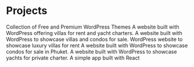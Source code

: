 # Projects

<ProjectCard title="Premium WP Themes" link="https://web.archive.org/web/20130317011257/http://premiumwpthemes.org/" bg="linear-gradient(to right, #ff6633 0%, #cc3300 100%)">
Collection of Free and Premium WordPress Themes
</ProjectCard>

<ProjectCard title="Phuket Deluxe" link="https://phuketdeluxe.com/" bg="linear-gradient(to right, #3300cc 0%, #33ff66 100%)">
A website built with WordPress offering villas for rent and yacht charters.
</ProjectCard>

<ProjectCard title="Phuket Real Estate" link="https://phuket-realestate.com/" bg="linear-gradient(to right, #D4145A 0%, #FBB03B 100%)">
A website built with WordPress to showcase villas and condos for sale.
</ProjectCard>

<ProjectCard title="Luxury Phuket Villas" link="https://luxuryphuketvillas.com/" bg="linear-gradient(to right, #66ff66 0%, #006600 100%)">
WordPress website to showcase luxury villas for rent
</ProjectCard>

<ProjectCard title="Phuket.condos" link="https://phuket.condos" bg="linear-gradient(to right, #003399 0%, #ff33ff 100%)">
A website built with WordPress to showcase condos for sale in Phuket.
</ProjectCard>

<ProjectCard title="Yacht Phuket" link="https://yacht-phuket.com/" bg="linear-gradient(to right, #9900cc 0%, #ff6633 100%)">
A website built with WordPress to showcase yachts for private charter.
</ProjectCard>

<ProjectCard title="Pokemon Search App" link="https://jc-55.github.io/app1/" bg="linear-gradient(to right, #D4145A 0%, #FBB03B 100%)">
A simple app built with React
</ProjectCard>

